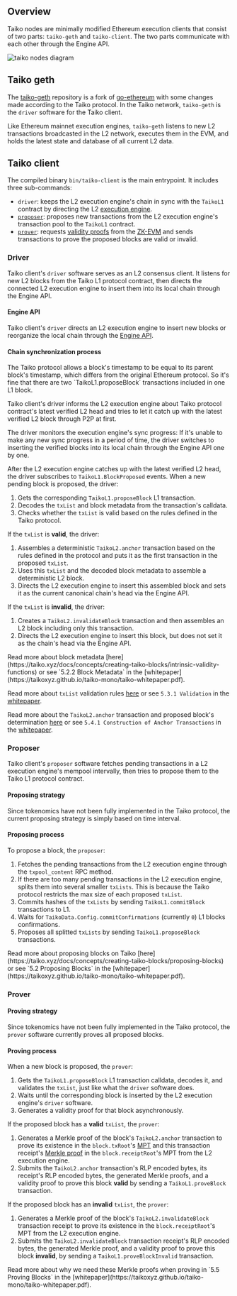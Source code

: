 
## Overview

Taiko nodes are minimally modified Ethereum execution clients that consist of two parts: `taiko-geth` and `taiko-client`. The two parts communicate with each other through the Engine API.

![taiko nodes diagram](/images/diagrams/concepts/taiko-nodes/taiko-nodes.png)

## Taiko geth

The [taiko-geth](https://github.com/taikoxyz/taiko-geth) repository is a fork of [go-ethereum](https://github.com/ethereum/go-ethereum) with some changes made according to the Taiko protocol. In the Taiko network, `taiko-geth` is the `driver` software for the Taiko client.

Like Ethereum mainnet execution engines, `taiko-geth` listens to new L2 transactions broadcasted in the L2 network, executes them in the EVM, and holds the latest state and database of all current L2 data.

## Taiko client

The compiled binary `bin/taiko-client` is the main entrypoint. It includes three sub-commands:

- `driver`: keeps the L2 execution engine's chain in sync with the `TaikoL1` contract by directing the L2 [execution engine](https://ethereum.org/en/glossary/#execution-client).
- [`proposer`](https://rollup-glossary.vercel.app/other-terms#proposer): proposes new transactions from the L2 execution engine's transaction pool to the `TaikoL1` contract.
- [`prover`](https://rollup-glossary.vercel.app/other-terms#prover): requests [validity proofs](https://rollup-glossary.vercel.app/other-terms#validity-proof) from the [ZK-EVM](https://rollup-glossary.vercel.app/spicy-terms#zk-evm) and sends transactions to prove the proposed blocks are valid or invalid.

### Driver

Taiko client's `driver` software serves as an L2 consensus client. It listens for new L2 blocks from the Taiko L1 protocol contract, then directs the connected L2 execution engine to insert them into its local chain through the Engine API.

#### Engine API

Taiko client's `driver` directs an L2 execution engine to insert new blocks or reorganize the local chain through the [Engine API](https://github.com/ethereum/execution-apis/tree/main/src/engine).

#### Chain synchronization process

<Callout type="info" emoji="ℹ️">
The Taiko protocol allows a block's timestamp to be equal to its parent block's timestamp, which differs from the original Ethereum protocol. So it's fine that there are two `TaikoL1.proposeBlock` transactions included in one L1 block.
</Callout>
  
Taiko client's driver informs the L2 execution engine about Taiko protocol contract's latest verified L2 head and tries to let it catch up with the latest verified L2 block through P2P at first.

The driver monitors the execution engine's sync progress: If it's unable to make any new sync progress in a period of time, the driver switches to inserting the verified blocks into its local chain through the Engine API one by one.

After the L2 execution engine catches up with the latest verified L2 head, the driver subscribes to `TaikoL1.BlockProposed` events. When a new pending block is proposed, the driver:

1. Gets the corresponding `TaikoL1.proposeBlock` L1 transaction.
2. Decodes the `txList` and block metadata from the transaction's calldata.
3. Checks whether the `txList` is valid based on the rules defined in the Taiko protocol.

If the `txList` is **valid**, the driver:

1. Assembles a deterministic `TaikoL2.anchor` transaction based on the rules defined in the protocol and puts it as the first transaction in the proposed `txList`.
2. Uses this `txList` and the decoded block metadata to assemble a deterministic L2 block.
3. Directs the L2 execution engine to insert this assembled block and sets it as the current canonical chain's head via the Engine API.

If the `txList` is **invalid**, the driver:

1. Creates a `TaikoL2.invalidateBlock` transaction and then assembles an L2 block including only this transaction.
2. Directs the L2 execution engine to insert this block, but does not set it as the chain's head via the Engine API.

<Callout type="info" emoji="ℹ️">
Read more about block metadata [here](https://taiko.xyz/docs/concepts/creating-taiko-blocks/intrinsic-validity-functions) or see `5.2.2 Block Metadata` in the [whitepaper](https://taikoxyz.github.io/taiko-mono/taiko-whitepaper.pdf).

Read more about `txList` validation rules [here](https://taiko.xyz/docs/concepts/creating-taiko-blocks/intrinsic-validity-functions) or see `5.3.1 Validation` in the [whitepaper](https://taikoxyz.github.io/taiko-mono/taiko-whitepaper.pdf).

Read more about the `TaikoL2.anchor` transaction and proposed block's determination [here](https://taiko.xyz/docs/concepts/creating-taiko-blocks/anchor-transaction) or see `5.4.1 Construction of Anchor Transactions` in the [whitepaper](https://taikoxyz.github.io/taiko-mono/taiko-whitepaper.pdf).
</Callout>
  
### Proposer

Taiko client's `proposer` software fetches pending transactions in a L2 execution engine's mempool intervally, then tries to propose them to the Taiko L1 protocol contract.

#### Proposing strategy

Since tokenomics have not been fully implemented in the Taiko protocol, the current proposing strategy is simply based on time interval.

#### Proposing process
To propose a block, the `proposer`:

1. Fetches the pending transactions from the L2 execution engine through the `txpool_content` RPC method.
2. If there are too many pending transactions in the L2 execution engine, splits them into several smaller `txLists`. This is because the Taiko protocol restricts the max size of each proposed `txList`.
3. Commits hashes of the `txLists` by sending `TaikoL1.commitBlock` transactions to L1.
4. Waits for `TaikoData.Config.commitConfirmations` (currently `0`) L1 blocks confirmations.
5. Proposes all splitted `txLists` by sending `TaikoL1.proposeBlock` transactions.

<Callout type="info" emoji="ℹ️">
Read more about proposing blocks on Taiko [here](https://taiko.xyz/docs/concepts/creating-taiko-blocks/proposing-blocks) or see `5.2 Proposing Blocks` in the [whitepaper](https://taikoxyz.github.io/taiko-mono/taiko-whitepaper.pdf).
</Callout>

### Prover

#### Proving strategy

Since tokenomics have not been fully implemented in the Taiko protocol, the `prover` software currently proves all proposed blocks.

#### Proving process

When a new block is proposed, the `prover`:

1. Gets the `TaikoL1.proposeBlock` L1 transaction calldata, decodes it, and validates the `txList`, just like what the `driver` software does.
2. Waits until the corresponding block is inserted by the L2 execution engine's `driver` software.
3. Generates a validity proof for that block asynchronously.

If the proposed block has a **valid** `txList`, the `prover`:

1. Generates a Merkle proof of the block's `TaikoL2.anchor` transaction to prove its existence in the `block.txRoot`'s [MPT](https://ethereum.org/en/developers/docs/data-structures-and-encoding/patricia-merkle-trie/) and this transaction receipt's [Merkle proof](https://rollup-glossary.vercel.app/other-terms#merkle-proofs) in the `block.receiptRoot`'s MPT from the L2 execution engine.
2. Submits the `TaikoL2.anchor` transaction's RLP encoded bytes, its receipt's RLP encoded bytes, the generated Merkle proofs, and a validity proof to prove this block **valid** by sending a `TaikoL1.proveBlock` transaction.

If the proposed block has an **invalid** `txList`, the `prover`:

1. Generates a Merkle proof of the block's `TaikoL2.invalidateBlock` transaction receipt to prove its existence in the `block.receiptRoot`'s MPT from the L2 execution engine.
2. Submits the `TaikoL2.invalidateBlock` transaction receipt's RLP encoded bytes, the generated Merkle proof, and a validity proof to prove this block **invalid**, by sending a `TaikoL1.proveBlockInvalid` transaction.

<Callout type="info" emoji="ℹ️">
Read more about why we need these Merkle proofs when proving in `5.5 Proving Blocks` in the [whitepaper](https://taikoxyz.github.io/taiko-mono/taiko-whitepaper.pdf).
</Callout>

